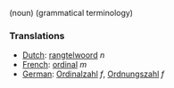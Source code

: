 (noun) (grammatical terminology)

===Translations===
*[[Dutch]]: [[rangtelwoord]] ''n''
*[[French]]: [[ordinal]] ''m''
*[[German]]: [[Ordinalzahl]] ''f'', [[Ordnungszahl]] ''f''